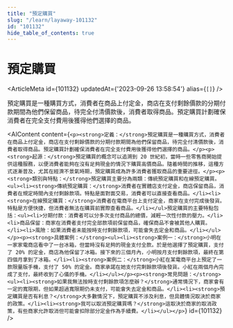 ```yaml
---
title: "預定購買"
slug: "/learn/layaway-101132"
id: "101132"
hide_table_of_contents: true
---
```



# 預定購買

<ArticleMeta id={101132} updatedAt={'2023-09-26 13:58:54'} alias={`[]`} />
<div className='border-solid border-b border-t-0 my-4 border-[var(--ifm-color-gray-300)]' />

預定購買是一種購買方式，消費者在商品上付定金，商店在支付剩餘價款的分期付款期間為他們保留商品，待完全付清價款後，消費者取得商品。預定購買計劃確保消費者在完全支付費用後獲得他們選擇的商品。

<AIContent content={`<p><strong>定義：</strong>預定購買是一種購買方式，消費者在商品上付定金，商店在支付剩餘價款的分期付款期間為他們保留商品，待完全付清價款後，消費者取得商品。預定購買計劃確保消費者在完全支付費用後獲得他們選擇的商品。</p><p><strong>起源：</strong>預定購買的概念可以追溯到 20 世紀初，當時一些零售商開始提供這種服務，以便消費者能夠在沒有足夠現金的情況下購買高價商品。隨着時間的推移，這種方式逐漸普及，尤其在經濟不景氣時期，預定購買成為許多消費者獲取商品的重要途徑。</p><p><strong>類別與特點：</strong>預定購買主要分為兩類：傳統預定購買和在線預定購買。<ul><li><strong>傳統預定購買：</strong>消費者在實體店支付定金，商店保留商品，消費者在規定時間內支付剩餘款項。特點是面對面交易，消費者可以直接查看商品。</li><li><strong>在線預定購買：</strong>消費者在電商平台上支付定金，商家在支付完成後發貨。特點是方便快捷，但消費者無法在購買前實際查看商品。</li></ul>預定購買的主要特點包括：<ul><li>分期付款：消費者可以分多次支付商品的總價，減輕一次性付款的壓力。</li><li>商品保留：商家在消費者支付完全部款項前保留商品，確保商品不會被其他人購買。</li><li>風險：如果消費者未能按時支付剩餘款項，可能會失去定金和商品。</li></ul></p><p><strong>具體案例：</strong><ul><li><strong>案例一：</strong>小明在一家家電商店看中了一台冰箱，但當時沒有足夠的現金支付全款。於是他選擇了預定購買，支付了 20% 的定金，商店為他保留了冰箱。接下來的三個月內，小明按月支付剩餘款項，最終在第四個月拿到了冰箱。</li><li><strong>案例二：</strong>小紅在某電商平台上預定了一款限量版手機，支付了 50% 的定金。商家承諾在她支付完剩餘款項後發貨。小紅在兩個月內完成了支付，最終收到了心儀的手機。</li></ul></p><p><strong>常見問題：</strong><ul><li><strong>如果我無法按時支付剩餘款項怎麼辦？</strong>通常情況下，商家會有一定的寬限期，但如果超過寬限期仍未支付，可能會失去定金和商品。</li><li><strong>預定購買是否有利息？</strong>大多數情況下，預定購買不涉及利息，但具體情況取決於商家的政策。</li><li><strong>我可以取消預定購買嗎？</strong>這取決於商家的取消政策，有些商家允許取消但可能會扣除部分定金作為手續費。</li></ul></p>`} id={101132} />
